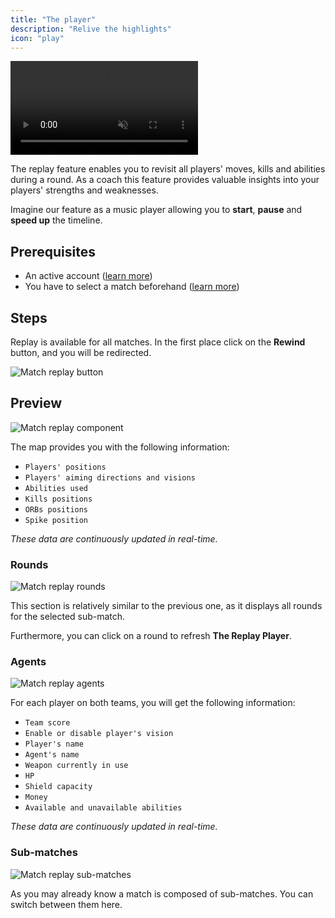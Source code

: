 ```yaml
---
title: "The player"
description: "Relive the highlights"
icon: "play"
---
```


<Frame>
    <video
        autoPlay
        muted
        loop
        playsInline
        className="w-full aspect-video"
        src="./images/the-player/presentation.mp4"
    ></video>
</Frame>

The replay feature enables you to revisit all players' moves, kills and abilities during a round.
As a coach this feature provides valuable insights into your players' strengths and weaknesses.

Imagine our feature as a music player allowing you to **start**, **pause** and **speed up** the timeline.

## Prerequisites

- An active account ([learn more](/get-started/setup))
- You have to select a match beforehand ([learn more](/core/match/root))

## Steps

Replay is available for all matches.
In the first place click on the **Rewind** button, and you will be redirected.

<Frame>
    <img
        src="./images/the-player/button.png"
        className="h-80"
        alt="Match replay button"
    />
</Frame>

## Preview

<Frame>
    <img
        src="./images/the-player/component.png"
        alt="Match replay component"
    />
</Frame>

The map provides you with the following information:
- `Players' positions`
- `Players' aiming directions and visions`
- `Abilities used`
- `Kills positions`
- `ORBs positions`
- `Spike position`

_These data are continuously updated in real-time._

### Rounds

<Frame>
    <img
        src="./images/the-player/rounds.png"
        alt="Match replay rounds"
    />
</Frame>

This section is relatively similar to the previous one, as it displays all rounds for the selected sub-match.

Furthermore, you can click on a round to refresh **The Replay Player**.

### Agents

<Frame>
    <img
        src="./images/the-player/agents.png"
        alt="Match replay agents"
        className="h-96"
    />
</Frame>

For each player on both teams, you will get the following information:
- `Team score`
- `Enable or disable player's vision`
- `Player's name`
- `Agent's name`
- `Weapon currently in use`
- `HP`
- `Shield capacity`
- `Money`
- `Available and unavailable abilities`

_These data are continuously updated in real-time._

### Sub-matches

<Frame>
    <img
        src="./images/the-player/sub-matches.png"
        alt="Match replay sub-matches"
    />
</Frame>

As you may already know a match is composed of sub-matches.
You can switch between them here.
